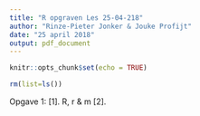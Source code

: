 ```yaml
---
title: "R opgraven Les 25-04-218"
author: "Rinze-Pieter Jonker & Jouke Profijt"
date: "25 april 2018"
output: pdf_document
---
```


```r
knitr::opts_chunk$set(echo = TRUE)
```

```r
rm(list=ls())
```

Opgave 1:
[1].  R, r & m
[2].  